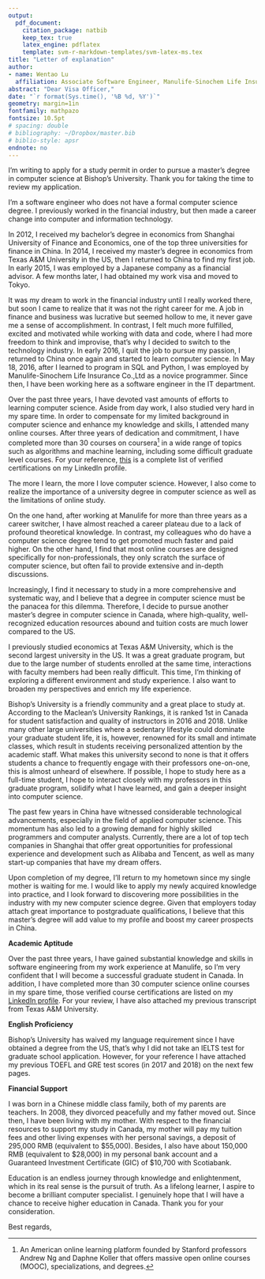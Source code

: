 ```yaml
---
output: 
  pdf_document:
    citation_package: natbib
    keep_tex: true
    latex_engine: pdflatex
    template: svm-r-markdown-templates/svm-latex-ms.tex
title: "Letter of explanation"
author:
- name: Wentao Lu
  affiliation: Associate Software Engineer, Manulife-Sinochem Life Insurance Co.,Ltd.
abstract: "Dear Visa Officer,"
date: "`r format(Sys.time(), '%B %d, %Y')`"
geometry: margin=1in
fontfamily: mathpazo
fontsize: 10.5pt
# spacing: double
# bibliography: ~/Dropbox/master.bib
# biblio-style: apsr
endnote: no
---
```


\vspace{16pt}

I'm writing to apply for a study permit in order to pursue a master’s degree in computer science at Bishop’s University. Thank you for taking the time to review my application.

\vspace{8pt}

\noindent{\large{\textbf{A brief summary of my background}}}

\vspace{2pt}

\noindent
\hspace{14pt}I'm a software engineer who does not have a formal computer science degree. I previously worked in the financial industry, but then made a career change into computer and information technology.

\vspace{2pt}

\noindent
\hspace{14pt}In 2012, I received my bachelor’s degree in economics from Shanghai University of Finance and Economics, one of the top three universities for finance in China. In 2014, I received my master’s degree in economics from Texas A&M University in the US, then I returned to China to find my first job. In early 2015, I was employed by a Japanese company as a financial advisor. A few months later, I had obtained my work visa and moved to Tokyo.

\vspace{2pt}

\noindent
\hspace{14pt}It was my dream to work in the financial industry until I really worked there, but soon I came to realize that it was not the right career for me. A job in finance and business was lucrative but seemed hollow to me, it never gave me a sense of accomplishment. In contrast, I felt much more fulfilled, excited and motivated while working with data and code, where I had more freedom to think and improvise, that's why I decided to switch to the technology industry. In early 2016, I quit the job to pursue my passion, I returned to China once again and started to learn computer science. In May 18, 2016, after I learned to program in SQL and Python, I was employed by Manulife-Sinochem Life Insurance Co.,Ltd as a novice programmer. Since then, I have been working here as a software engineer in the IT department.

\vspace{2pt}

\noindent
\hspace{14pt}Over the past three years, I have devoted vast amounts of efforts to learning computer science. Aside from day work, I also studied very hard in my spare time. In order to compensate for my limited background in computer science and enhance my knowledge and skills, I attended many online courses. After three years of dedication and commitment, I have completed more than 30 courses on coursera[^1] in a wide range of topics such as algorithms and machine learning, including some difficult graduate level courses. For your reference, [this](https://www.linkedin.com/in/wentao-lu-90125157/) is a complete list of verified certifications on my LinkedIn profile.

\vspace{8pt}

\noindent{\large{\textbf{The reason for studying in Canada}}}

\vspace{2pt}

\noindent
\hspace{14pt}The more I learn, the more I love computer science. However, I also come to realize the importance of a university degree in computer science as well as the limitations of online study.

\vspace{2pt}

\noindent
\hspace{14pt}On the one hand, after working at Manulife for more than three years as a career switcher, I have almost reached a career plateau due to a lack of profound theoretical knowledge. In contrast, my colleagues who do have a computer science degree tend to get promoted much faster and paid higher. On the other hand, I find that most online courses are designed specifically for non-professionals, they only scratch the surface of computer science, but often fail to provide extensive and in-depth discussions.

\vspace{2pt}

\noindent
\hspace{14pt}Increasingly, I find it necessary to study in a more comprehensive and systematic way, and I believe that a degree in computer science must be the panacea for this dilemma. Therefore, I decide to pursue another master’s degree in computer science in Canada, where high-quality, well-recognized education resources abound and tuition costs are much lower compared to the US.

\vspace{8pt}

\noindent{\large{\textbf{The reason for choosing Bishop's University}}}

\vspace{2pt}

\noindent
\hspace{14pt}I previously studied economics at Texas A&M University, which is the second largest university in the US. It was a great graduate program, but due to the large number of students enrolled at the same time, interactions with faculty members had been really difficult. This time, I'm thinking of exploring a different environment and study experience. I also want to broaden my perspectives and enrich my life experience.

\vspace{2pt}

\noindent
\hspace{14pt}Bishop’s University is a friendly community and a great place to study at. According to the Maclean’s University Rankings, it is ranked 1st in Canada for student satisfaction and quality of instructors in 2016 and 2018. Unlike many other large universities where a sedentary lifestyle could dominate your graduate student life, it is, however, renowned for its small and intimate classes, which result in students receiving personalized attention by the academic staff. What makes this university second to none is that it offers students a chance to frequently engage with their professors one-on-one, this is almost unheard of elsewhere. If possible, I hope to study here as a full-time student, I hope to interact closely with my professors in this graduate program, solidify what I have learned, and gain a deeper insight into computer science.

\vspace{8pt}

\noindent{\large{\textbf{A draft plan for the future}}}

\vspace{2pt}

\noindent
\hspace{14pt}The past few years in China have witnessed considerable technological advancements, especially in the field of applied computer science. This momentum has also led to a growing demand for highly skilled programmers and computer analysts. Currently, there are a lot of top tech companies in Shanghai that offer great opportunities for professional experience and development such as Alibaba and Tencent, as well as many start-up companies that have my dream offers.

\vspace{2pt}

\noindent
\hspace{14pt}Upon completion of my degree, I'll return to my hometown since my single mother is waiting for me. I would like to apply my newly acquired knowledge into practice, and I look forward to discovering more possibilities in the industry with my new computer science degree. Given that employers today attach great importance to postgraduate qualifications, I believe that this master’s degree will add value to my profile and boost my career prospects in China.

\vspace{8pt}

\noindent{\large{\textbf{Supplementary Information}}}

\vspace{5pt}

\noindent
__Academic Aptitude__

\vspace{2pt}

Over the past three years, I have gained substantial knowledge and skills in software engineering from my work experience at Manulife, so I'm very confident that I will become a successful graduate student in Canada. In addition, I have completed more than 30 computer science online courses in my spare time, those verified course certifications are listed on my [LinkedIn profile](https://www.linkedin.com/in/wentao-lu-90125157/). For your review, I have also attached my previous transcript from Texas A&M University.

\vspace{6pt}

\noindent
__English Proficiency__

\vspace{2pt}

Bishop's University has waived my language requirement since I have obtained a degree from the US, that's why I did not take an IELTS test for graduate school application. However, for your reference I have attached my previous TOEFL and GRE test scores (in 2017 and 2018) on the next few pages.

\vspace{6pt}

\noindent
__Financial Support__

\vspace{2pt}

I was born in a Chinese middle class family, both of my parents are teachers. In 2008, they divorced peacefully and my father moved out. Since then, I have been living with my mother. With respect to the financial resources to support my study in Canada, my mother will pay my tuition fees and other living expenses with her personal savings, a deposit of 295,000 RMB (equivalent to $55,000). Besides, I also have about 150,000 RMB (equivalent to $28,000) in my personal bank account and a Guaranteed Investment Certificate (GIC) of $10,700 with Scotiabank.


\vspace{30pt}

\noindent
Education is an endless journey through knowledge and enlightenment, which in its real sense is the pursuit of truth. As a lifelong learner, I aspire to become a brilliant computer specialist. I genuinely hope that I will have a chance to receive higher education in Canada. Thank you for your consideration.

\vspace{15pt}

\noindent
Best regards,

\vspace{5pt}
\noindent{\large{\textbf{\em{Wentao Lu}}}}

[^1]: An American online learning platform founded by Stanford professors Andrew Ng and Daphne Koller that offers massive open online courses (MOOC), specializations, and degrees.